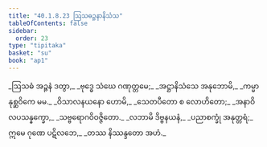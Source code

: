 ```yaml
---
title: "40.1.8.23 ဩသဓဉ္ဇနာနိသံသ"
tableOfContents: false
sidebar:
  order: 23
type: "tipitaka"
basket: "su"
book: "ap1"
---
```



<DynamicBreadcrumb />

<Division number="151" book="ap1" e="ch" v="20" p="364">

<Paragraph number="4448" type="verses" book="ap1">
_ဩသဓံ အဉ္ဇနံ ဒတွာ,_  
_ဗုဒ္ဓေ သံဃေ ဂဏုတ္တမေ;_  
_အဋ္ဌာနိသံသေ အနုဘောမိ,_  
_ကမ္မာနုစ္ဆဝိကေ မမ._  

</Paragraph>

</Division>
<Division number="152" book="ap1" e="ch" v="20" p="364">

<Paragraph number="4449" type="verses" book="ap1">
_ဝိသာလနယနော ဟောမိ,_  
_သေတပီတော စ လောဟိတော;_  
_အနာဝိလပသန္နက္ခော,_  
_သဗ္ဗရောဂဝိဝဇ္ဇိတော._  

</Paragraph>

</Division>
<Division number="153" book="ap1" e="ch" v="20" p="364">

<Paragraph number="4450" type="verses" book="ap1">
_လဘာမိ ဒိဗ္ဗနယနံ,_  
_ပညာစက္ခုံ အနုတ္တရံ;_  
ဣမေ ဂုဏေ ပဋိလဘေ,_  
_တဿ နိဿန္ဒတော အဟံ._
</Paragraph>
</Division>